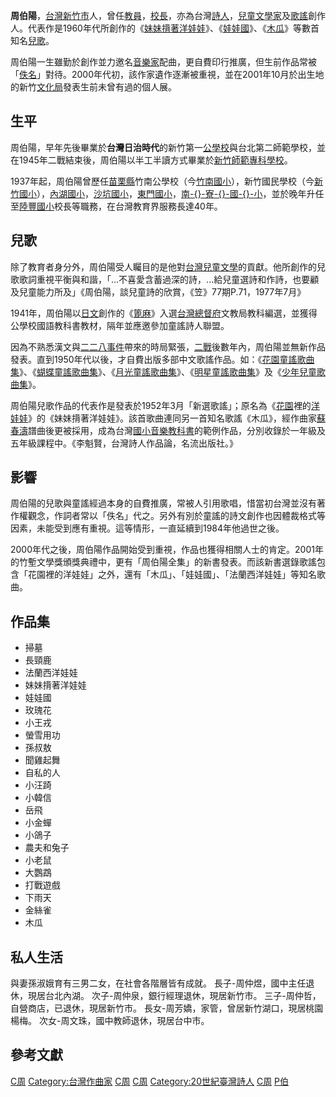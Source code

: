 '''周伯陽'''{{BD|1917年||1984年}}，[[台灣|台灣]][[新竹市|新竹市]]人，曾任[[教員|教員]]，[[校長|校長]]，亦為台灣[[詩人|詩人]]，[[兒童文學家|兒童文學家]]及[[歌謠|歌謠]]創作人。代表作是1960年代所創作的《[[妹妹揹著洋娃娃|妹妹揹著洋娃娃]]》、《[[娃娃國|娃娃國]]》、《[[木瓜|木瓜]]》等數首知名[[兒歌|兒歌]]。

周伯陽一生雖勤於創作並力邀名[[音樂家|音樂家]]配曲，更自費印行推廣，但生前作品常被「[[佚名|佚名]]」對待。2000年代初，該作家遺作逐漸被重視，並在2001年10月於出生地的新竹[[文化局|文化局]]發表生前未曾有過的個人展。

==生平==
周伯陽，早年先後畢業於'''台灣日治時代'''的新竹第一[[公學校|公學校]]與台北第二師範學校，並在1945年二戰結束後，周伯陽以半工半讀方式畢業於[[國立新竹教育大學|新竹師範專科學校]]。

1937年起，周伯陽曾歷任[[苗栗縣|苗栗縣]]竹南公學校（今[[竹南國小|竹南國小]]），新竹國民學校（今[[新竹國小|新竹國小]]），[[內湖國小|內湖國小]]，[[沙坑國小|沙坑國小]]，[[東門國小|東門國小]]，[[南寮國小|南-{}-寮-{}-國-{}-小]]，並於晚年升任至[[陸豐國小|陸豐國小]]校長等職務，在台灣教育界服務長達40年。

==兒歌==
除了教育者身分外，周伯陽受人矚目的是他對[[台灣|台灣]][[兒童文學|兒童文學]]的貢獻。他所創作的兒歌歌詞重視平衡與和諧，「...不喜愛含蓄過深的詩，...給兒童選詩和作詩，也要顧及兒童能力所及」《周伯陽，談兒童詩的欣賞，《笠》77期P.71，1977年7月》

1941年，周伯陽以[[日文|日文]]創作的《[[篦麻|篦麻]]》入選[[台灣總督府|台灣總督府]]文教局教科編選，並獲得公學校國語教科書教材，隔年並應邀參加童謠詩人聯盟。

因為不熟悉漢文與[[二二八事件|二二八事件]]帶來的時局緊張，[[二戰|二戰]]後數年內，周伯陽並無新作品發表。直到1950年代以後，才自費出版多部中文歌謠作品。如：《[[花園童謠歌曲集|花園童謠歌曲集]]》、《[[蝴蝶童謠歌曲集|蝴蝶童謠歌曲集]]》、《[[月光童謠歌曲集|月光童謠歌曲集]]》、《[[明星童謠歌曲集|明星童謠歌曲集]]》及《[[少年兒童歌曲集|少年兒童歌曲集]]》。

周伯陽兒歌作品的代表作是發表於1952年3月「新選歌謠」；原名為《[[花園|花園]]裡的[[洋娃娃|洋娃娃]]》的《妹妹揹著洋娃娃》。該首歌曲連同另一首知名歌謠《木瓜》，經作曲家[[蘇春濤|蘇春濤]]譜曲後更被採用，成為台灣[[國小|國小]][[音樂|音樂]][[教科書|教科書]]的範例作品，分別收錄於一年級及五年級課程中。《李魁賢，台灣詩人作品論，名流出版社。》

==影響==
周伯陽的兒歌與童謠經過本身的自費推廣，常被人引用歌唱，惜當初台灣並沒有著作權觀念，作詞者常以「佚名」代之。另外有別於童謠的詩文創作也因體裁格式等因素，未能受到應有重視。這等情形，一直延續到1984年他過世之後。

2000年代之後，周伯陽作品開始受到重視，作品也獲得相關人士的肯定。2001年的竹塹文學獎頒獎典禮中，更有「周伯陽全集」的新書發表。而該新書選錄歌謠包含「花園裡的洋娃娃」之外，還有「木瓜」、「娃娃國」、「法蘭西洋娃娃」等知名歌曲。

==作品集==
*掃墓
*長頸鹿
*法蘭西洋娃娃
*妹妹揹著洋娃娃
*娃娃國
*玫瑰花
*小王戎
*螢雪用功
*孫叔敖
*聞雞起舞
*自私的人
*小汪踦
*小韓信
*岳飛
*小金蟬
*小鴿子
*農夫和兔子
*小老鼠
*大鸚鵡
*打戰遊戲
*下雨天
*金絲雀
*木瓜

==私人生活==
與妻孫淑娥育有三男二女，在社會各階層皆有成就。
長子-周仲煜，國中主任退休，現居台北內湖。
次子-周仲泉，銀行經理退休，現居新竹市。
三子-周仲哲，自營商店，已退休，現居新竹市。
長女-周芳嬌，家管，曾居新竹湖口，現居桃園楊梅。
次女-周文珠，國中教師退休，現居台中市。

==參考文獻==
{{Unreferenced|time=2016-01-30T13:20:36+00:00}} 

[[Category:臺灣教育工作者|C周]]
[[Category:台灣作曲家|Category:台灣作曲家]]
[[Category:臺灣男性詩人|C周]]
[[Category:台灣兒童文學家|C周]]
[[Category:20世紀臺灣詩人|Category:20世紀臺灣詩人]]
[[Category:新竹市人|C周]]
[[Category:周姓|P伯]]